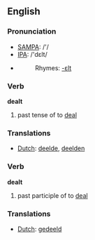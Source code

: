 ==English==

=== Pronunciation ===
*[[w:SAMPA|SAMPA]]: /'/
*[[w:IPA|IPA]]: /'dεlt/
*{{audio|en-us-dealt.ogg|Audio (US)}}
*:Rhymes: [[Rhymes:English:-ɛlt|-ɛlt]]

=== Verb ===

'''dealt'''

# past tense of to [[deal]]

=== Translations ===
*[[Dutch]]: [[deelde]], [[deelden]]

=== Verb ===

'''dealt'''

# past participle of to [[deal]]

=== Translations ===
*[[Dutch]]: [[gedeeld]]